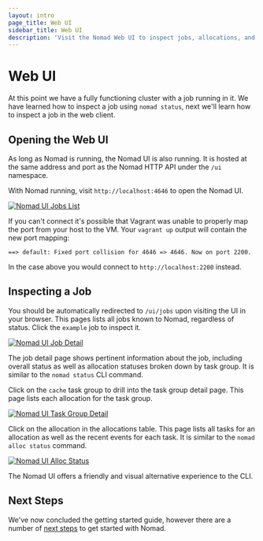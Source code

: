 ```yaml
---
layout: intro
page_title: Web UI
sidebar_title: Web UI
description: 'Visit the Nomad Web UI to inspect jobs, allocations, and more.'
---
```


# Web UI

At this point we have a fully functioning cluster with a job running in it. We have
learned how to inspect a job using `nomad status`, next we'll learn how to inspect
a job in the web client.

## Opening the Web UI

As long as Nomad is running, the Nomad UI is also running. It is hosted at the same address
and port as the Nomad HTTP API under the `/ui` namespace.

With Nomad running, visit `http://localhost:4646` to open the Nomad UI.

[![Nomad UI Jobs List][img-jobs-list]][img-jobs-list]

If you can't connect it's possible that Vagrant was unable to properly map the
port from your host to the VM. Your `vagrant up` output will contain the new
port mapping:

```text
==> default: Fixed port collision for 4646 => 4646. Now on port 2200.
```

In the case above you would connect to `http://localhost:2200` instead.

## Inspecting a Job

You should be automatically redirected to `/ui/jobs` upon visiting the UI in your browser. This
pages lists all jobs known to Nomad, regardless of status. Click the `example` job to inspect it.

[![Nomad UI Job Detail][img-job-detail]][img-job-detail]

The job detail page shows pertinent information about the job, including overall status as well as
allocation statuses broken down by task group. It is similar to the `nomad status` CLI command.

Click on the `cache` task group to drill into the task group detail page. This page lists each allocation
for the task group.

[![Nomad UI Task Group Detail][img-task-group-detail]][img-task-group-detail]

Click on the allocation in the allocations table. This page lists all tasks for an allocation as well
as the recent events for each task. It is similar to the `nomad alloc status` command.

[![Nomad UI Alloc Status][img-alloc-status]][img-alloc-status]

The Nomad UI offers a friendly and visual alternative experience to the CLI.

## Next Steps

We've now concluded the getting started guide, however there are a number
of [next steps](/intro/getting-started/next-steps) to get started with Nomad.

[img-jobs-list]: /img/intro-ui-jobs-list.png
[img-job-detail]: /img/intro-ui-job-detail.png
[img-task-group-detail]: /img/intro-ui-task-group-detail.png
[img-alloc-status]: /img/intro-ui-alloc-status.png
